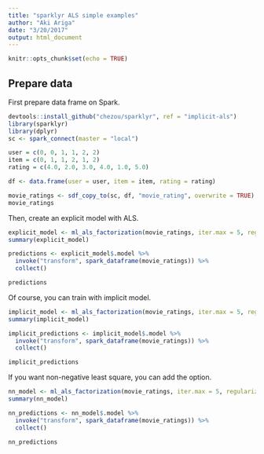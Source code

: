 ```yaml
---
title: "sparklyr ALS simple examples"
author: "Aki Ariga"
date: "3/20/2017"
output: html_document
---
```


```r
knitr::opts_chunk$set(echo = TRUE)
```


## Prepare data

First prepare data frame on Spark.

```r
devtools::install_github("chezou/sparklyr", ref = "implicit-als")
library(sparklyr)
library(dplyr)
sc <- spark_connect(master = "local")

user = c(0, 0, 1, 1, 2, 2)
item = c(0, 1, 1, 2, 1, 2)
rating = c(4.0, 2.0, 3.0, 4.0, 1.0, 5.0)

df <- data.frame(user = user, item = item, rating = rating)

movie_ratings <- sdf_copy_to(sc, df, "movie_rating", overwrite = TRUE)
movie_ratings
```

Then, create an explicit model with ALS.

```r
explicit_model <- ml_als_factorization(movie_ratings, iter.max = 5, regularization.parameter = 0.01)
summary(explicit_model)

predictions <- explicit_model$.model %>%
  invoke("transform", spark_dataframe(movie_ratings)) %>%
  collect()

predictions
```

Of course, you can train with implicit model.

```r
implicit_model <- ml_als_factorization(movie_ratings, iter.max = 5, regularization.parameter = 0.01, implicit.preferences = TRUE, alpha = 1.0)
summary(implicit_model)

implicit_predictions <- implicit_model$.model %>%
  invoke("transform", spark_dataframe(movie_ratings)) %>%
  collect()

implicit_predictions
```
If you want non-negative least square, you can add the option.

```r
nn_model <- ml_als_factorization(movie_ratings, iter.max = 5, regularization.parameter = 0.01, nonnegative = TRUE)
summary(nn_model)

nn_predictions <- nn_model$.model %>%
  invoke("transform", spark_dataframe(movie_ratings)) %>%
  collect()

nn_predictions
```
